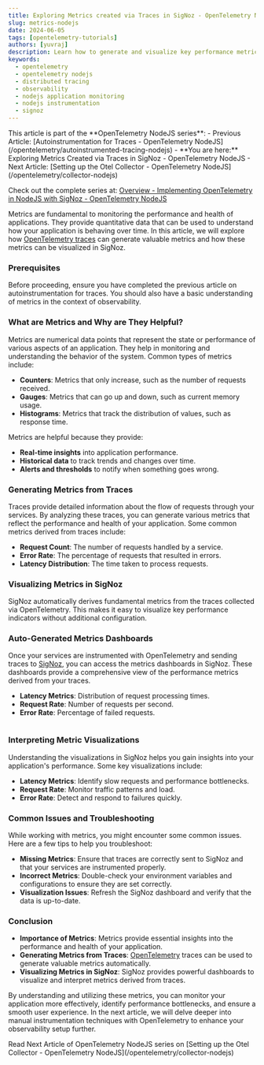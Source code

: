 ---
title: Exploring Metrics created via Traces in SigNoz - OpenTelemetry NodeJS
slug: metrics-nodejs
date: 2024-06-05
tags: [opentelemetry-tutorials]
authors: [yuvraj]
description: Learn how to generate and visualize key performance metrics from OpenTelemetry traces using SigNoz. This guide covers the importance of metrics, how to derive them from traces, and how to interpret them for effective application monitoring
keywords: 
  - opentelemetry
  - opentelemetry nodejs
  - distributed tracing
  - observability
  - nodejs application monitoring
  - nodejs instrumentation
  - signoz
---
<Admonition type="info">
This article is part of the **OpenTelemetry NodeJS series**:
- Previous Article: [Autoinstrumentation for Traces - OpenTelemetry NodeJS](/opentelemetry/autoinstrumented-tracing-nodejs)
- **You are here:** Exploring Metrics Created via Traces in SigNoz - OpenTelemetry NodeJS
- Next Article: [Setting up the Otel Collector - OpenTelemetry NodeJS](/opentelemetry/collector-nodejs)

Check out the complete series at: [Overview - Implementing OpenTelemetry in NodeJS with SigNoz - OpenTelemetry NodeJS](/opentelemetry/nodejs-tutorial-overview)
</Admonition>

Metrics are fundamental to monitoring the performance and health of applications. They provide quantitative data that can be used to understand how your application is behaving over time. In this article, we will explore how [OpenTelemetry traces](https://signoz.io/blog/opentelemetry-spans/) can generate valuable metrics and how these metrics can be visualized in SigNoz.

### Prerequisites

Before proceeding, ensure you have completed the previous article on autoinstrumentation for traces. You should also have a basic understanding of metrics in the context of observability.

### What are Metrics and Why are They Helpful?

Metrics are numerical data points that represent the state or performance of various aspects of an application. They help in monitoring and understanding the behavior of the system. Common types of metrics include:

- **Counters**: Metrics that only increase, such as the number of requests received.
- **Gauges**: Metrics that can go up and down, such as current memory usage.
- **Histograms**: Metrics that track the distribution of values, such as response time.

Metrics are helpful because they provide:

- **Real-time insights** into application performance.
- **Historical data** to track trends and changes over time.
- **Alerts and thresholds** to notify when something goes wrong.

### Generating Metrics from Traces

Traces provide detailed information about the flow of requests through your services. By analyzing these traces, you can generate various metrics that reflect the performance and health of your application. Some common metrics derived from traces include:

- **Request Count**: The number of requests handled by a service.
- **Error Rate**: The percentage of requests that resulted in errors.
- **Latency Distribution**: The time taken to process requests.

### Visualizing Metrics in SigNoz

SigNoz automatically derives fundamental metrics from the traces collected via OpenTelemetry. This makes it easy to visualize key performance indicators without additional configuration.

### Auto-Generated Metrics Dashboards

Once your services are instrumented with OpenTelemetry and sending traces to [SigNoz](https://signoz.io/docs/introduction/), you can access the metrics dashboards in SigNoz. These dashboards provide a comprehensive view of the performance metrics derived from your traces.

- **Latency Metrics**: Distribution of request processing times.
- **Request Rate**: Number of requests per second.
- **Error Rate**: Percentage of failed requests.


<figure data-zoomable align='center'>
  <img className="box-shadowed-image"
  alt=""  
  src="/img/blog/2024/06/metrics-nodejs-dashboards.webp"
  />
</figure>

### Interpreting Metric Visualizations

Understanding the visualizations in SigNoz helps you gain insights into your application's performance. Some key visualizations include:

- **Latency Metrics**: Identify slow requests and performance bottlenecks.
- **Request Rate**: Monitor traffic patterns and load.
- **Error Rate**: Detect and respond to failures quickly.

### Common Issues and Troubleshooting

While working with metrics, you might encounter some common issues. Here are a few tips to help you troubleshoot:

- **Missing Metrics**: Ensure that traces are correctly sent to SigNoz and that your services are instrumented properly.
- **Incorrect Metrics**: Double-check your environment variables and configurations to ensure they are set correctly.
- **Visualization Issues**: Refresh the SigNoz dashboard and verify that the data is up-to-date.

### Conclusion

- **Importance of Metrics**: Metrics provide essential insights into the performance and health of your application.
- **Generating Metrics from Traces**: [OpenTelemetry](https://signoz.io/blog/what-is-opentelemetry/) traces can be used to generate valuable metrics automatically.
- **Visualizing Metrics in SigNoz**: SigNoz provides powerful dashboards to visualize and interpret metrics derived from traces.

By understanding and utilizing these metrics, you can monitor your application more effectively, identify performance bottlenecks, and ensure a smooth user experience. In the next article, we will delve deeper into manual instrumentation techniques with OpenTelemetry to enhance your observability setup further.

<Admonition type="info">
Read Next Article of OpenTelemetry NodeJS series on [Setting up the Otel Collector - OpenTelemetry NodeJS](/opentelemetry/collector-nodejs)
</Admonition>